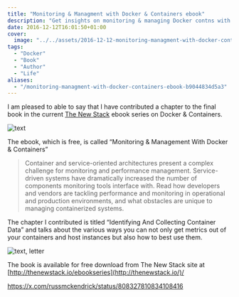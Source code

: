 ```yaml
---
title: "Monitoring & Managment with Docker & Containers ebook"
description: "Get insights on monitoring & managing Docker contns with Russ McKendrick's chapter. Free ebook download!"
date: 2016-12-12T16:01:50+01:00
cover:
  image: "../../assets/2016-12-12-monitoring-managment-with-docker-containers-ebook/blog-cover-2016-12-12-monitoring-managment-with-docker-containers-ebook.png"
tags:
  - "Docker"
  - "Book"
  - "Author"
  - "Life"
aliases:
  - "/monitoring-managment-with-docker-containers-ebook-b9044834d5a3"
---
```


I am pleased to able to say that I have contributed a chapter to the final book in the current [The New Stack](http://thenewstack.io/) ebook series on Docker & Containers.

<Img src="/assets/2016-12-12-monitoring-managment-with-docker-containers-ebook/img/2016-12-12_monitoring-managment-with-docker-containers-ebook_1.png" alt="text" />

The ebook, which is free, is called “Monitoring & Management With Docker & Containers”

> Container and service-oriented architectures present a complex challenge for monitoring and performance management. Service-driven systems have dramatically increased the number of components monitoring tools interface with. Read how developers and vendors are tackling performance and monitoring in operational and production environments, and what obstacles are unique to managing containerized systems.

The chapter I contributed is titled “Identifying And Collecting Container Data” and talks about the various ways you can not only get metrics out of your containers and host instances but also how to best use them.

<Img src="/assets/2016-12-12-monitoring-managment-with-docker-containers-ebook/img/2016-12-12_monitoring-managment-with-docker-containers-ebook_2.jpeg" alt="text, letter" />

The book is available for free download from The New Stack site at [http://thenewstack.io/ebookseries](http://thenewstack.io/)/

https://x.com/russmckendrick/status/808327810834108416
